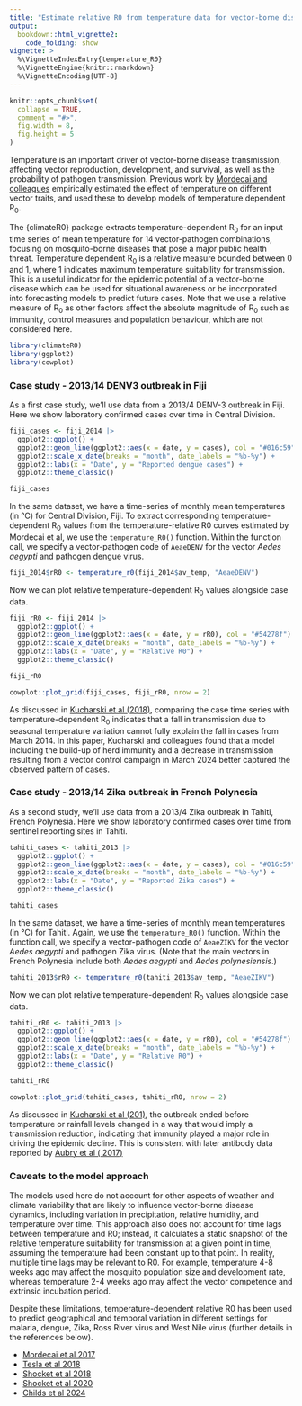 ```yaml
---
title: "Estimate relative R0 from temperature data for vector-borne diseases with {climateR0}"
output: 
  bookdown::html_vignette2:
    code_folding: show
vignette: >
  %\VignetteIndexEntry{temperature_R0}
  %\VignetteEngine{knitr::rmarkdown}
  %\VignetteEncoding{UTF-8}
---
```


```r
knitr::opts_chunk$set(
  collapse = TRUE,
  comment = "#>",
  fig.width = 8,
  fig.height = 5
)
```

Temperature is an important driver of vector-borne disease transmission, affecting vector reproduction, development, and survival, as well as the probability of pathogen transmission. Previous work by [Mordecai and colleagues](https://onlinelibrary.wiley.com/doi/10.1111/ele.13335) empirically estimated the effect of temperature on different vector traits, and used these to develop models of temperature dependent R~0~.

The {climateR0} package extracts temperature-dependent R~0~ for an input time series of mean temperature for 14 vector-pathogen combinations, focusing on mosquito-borne diseases that pose a major public health threat. Temperature dependent R~0~ is a relative measure bounded between 0 and 1, where 1 indicates maximum temperature suitability for transmission. This is a useful indicator for the epidemic potential of a vector-borne disease which can be used for situational awareness or be incorporated into forecasting models to predict future cases. Note that we use a relative measure of R~0~ as other factors affect the absolute magnitude of R~0~ such as immunity, control measures and population behaviour, which are not considered here. 

```r
library(climateR0)
library(ggplot2)
library(cowplot)
```

### Case study - 2013/14 DENV3 outbreak in Fiji

As a first case study, we'll use data from a 2013/4 DENV-3 outbreak in Fiji. Here we show laboratory confirmed cases over time in Central Division.

```r
fiji_cases <- fiji_2014 |> 
  ggplot2::ggplot() +
  ggplot2::geom_line(ggplot2::aes(x = date, y = cases), col = "#016c59") +
  ggplot2::scale_x_date(breaks = "month", date_labels = "%b-%y") +
  ggplot2::labs(x = "Date", y = "Reported dengue cases") +
  ggplot2::theme_classic()

fiji_cases

```

In the same dataset, we have a time-series of monthly mean temperatures (in °C) for Central Division, Fiji. To extract corresponding temperature-dependent R~0~ values from the temperature-relative R0 curves estimated by Mordecai et al, we use the `temperature_R0()` function. Within the function call, we specify a vector-pathogen code of `AeaeDENV` for the vector *Aedes aegypti* and pathogen dengue virus.

```r
fiji_2014$rR0 <- temperature_r0(fiji_2014$av_temp, "AeaeDENV")
```

Now we can plot relative temperature-dependent R~0~ values alongside case data.

```r
fiji_rR0 <- fiji_2014 |> 
  ggplot2::ggplot() +
  ggplot2::geom_line(ggplot2::aes(x = date, y = rR0), col = "#54278f") +
  ggplot2::scale_x_date(breaks = "month", date_labels = "%b-%y") +
  ggplot2::labs(x = "Date", y = "Relative R0") +
  ggplot2::theme_classic()

fiji_rR0
```

```r
cowplot::plot_grid(fiji_cases, fiji_rR0, nrow = 2)
```

As discussed in [Kucharski et al (2018)](https://elifesciences.org/articles/34848#s2), comparing the case time series with temperature-dependent R~0~ indicates that a fall in transmission due to seasonal temperature variation cannot fully explain the fall in cases from March 2014. In this paper, Kucharski and colleagues found that a model including the build-up of herd immunity and a decrease in transmission resulting from a vector control campaign in March 2024 better captured the observed pattern of cases.

### Case study - 2013/14 Zika outbreak in French Polynesia

As a second study, we'll use data from a 2013/4 Zika outbreak in Tahiti, French Polynesia. Here we show laboratory confirmed cases over time from sentinel reporting sites in Tahiti.

```r
tahiti_cases <- tahiti_2013 |> 
  ggplot2::ggplot() +
  ggplot2::geom_line(ggplot2::aes(x = date, y = cases), col = "#016c59") +
  ggplot2::scale_x_date(breaks = "month", date_labels = "%b-%y") +
  ggplot2::labs(x = "Date", y = "Reported Zika cases") +
  ggplot2::theme_classic()

tahiti_cases

```

In the same dataset, we have a time-series of monthly mean temperatures (in °C) for Tahiti. Again, we use the `temperature_R0()` function. Within the function call, we specify a vector-pathogen code of `AeaeZIKV` for the vector *Aedes aegypti* and pathogen Zika virus. (Note that the main vectors in French Polynesia include both *Aedes aegypti* and *Aedes polynesiensis*.)

```r
tahiti_2013$rR0 <- temperature_r0(tahiti_2013$av_temp, "AeaeZIKV")
```

Now we can plot relative temperature-dependent R~0~ values alongside case data.

```r
tahiti_rR0 <- tahiti_2013 |> 
  ggplot2::ggplot() +
  ggplot2::geom_line(ggplot2::aes(x = date, y = rR0), col = "#54278f") +
  ggplot2::scale_x_date(breaks = "month", date_labels = "%b-%y") +
  ggplot2::labs(x = "Date", y = "Relative R0") +
  ggplot2::theme_classic()

tahiti_rR0
```

```r
cowplot::plot_grid(tahiti_cases, tahiti_rR0, nrow = 2)
```

As discussed in [Kucharski et al (201)](https://journals.plos.org/plosntds/article?id=10.1371/journal.pntd.0004726), the outbreak ended before temperature or rainfall levels changed in a way that would imply a transmission reduction, indicating that immunity played a major role in driving the epidemic decline. This is consistent with later antibody data reported by [Aubry et al ( 2017)](https://www.ncbi.nlm.nih.gov/pmc/articles/PMC5367400/)

### Caveats to the model approach

The models used here do not account for other aspects of weather and climate variability that are likely to influence vector-borne disease dynamics, including variation in precipitation, relative humidity, and temperature over time. This approach also does not account for time lags between temperature and R0; instead, it calculates a static snapshot of the relative temperature suitability for transmission at a given point in time, assuming the temperature had been constant up to that point. In reality, multiple time lags may be relevant to R0. For example, temperature 4-8 weeks ago may affect the mosquito population size and development rate, whereas temperature 2-4 weeks ago may affect the vector competence and extrinsic incubation period. 

Despite these limitations, temperature-dependent relative R0 has been used to predict geographical and temporal variation in different settings for malaria, dengue, Zika, Ross River virus and West Nile virus (further details in the references below).

* [Mordecai et al 2017](https://journals.plos.org/plosntds/article?id=10.1371/journal.pntd.0005568)
* [Tesla et al 2018](https://royalsocietypublishing.org/doi/full/10.1098/rspb.2018.0795?rfr_dat=cr_pub++0pubmed&url_ver=Z39.88-2003&rfr_id=ori%3Arid%3Acrossref.org)
* [Shocket et al 2018](https://elifesciences.org/articles/37762)
* [Shocket et al 2020](https://elifesciences.org/articles/58511)
* [Childs et al 2024](https://www.medrxiv.org/content/10.1101/2024.01.08.24301015v1)
